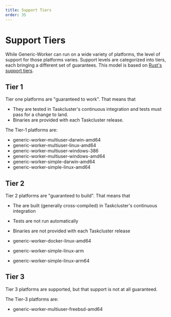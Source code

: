 ```yaml
---
title: Support Tiers
order: 35
---
```


# Support Tiers

While Generic-Worker can run on a wide variety of platforms, the level of support for those platforms varies.
Support levels are categorized into tiers, each bringing a different set of guarantees.
This model is based on [Rust's support tiers](https://forge.rust-lang.org/release/platform-support.html).

## Tier 1

Tier one platforms are "guaranteed to work".
That means that
* They are tested in Taskcluster's continuous integration and tests must pass for a change to land.
* Binaries are provided with each Taskcluster release.

The Tier-1 platforms are:

* generic-worker-multiuser-darwin-amd64
* generic-worker-multiuser-linux-amd64
* generic-worker-multiuser-windows-386
* generic-worker-multiuser-windows-amd64
* generic-worker-simple-darwin-amd64
* generic-worker-simple-linux-amd64

## Tier 2

Tier 2 platforms are "guaranteed to build".
That means that
* The are built (generally cross-compiled) in Taskcluster's continuous integration
* Tests are not run automatically
* Binaries are not provided with each Taskcluster release

* generic-worker-docker-linux-amd64
* generic-worker-simple-linux-arm
* generic-worker-simple-linux-arm64

## Tier 3

Tier 3 platforms are supported, but that support is not at all guaranteed.

The Tier-3 platforms are:

* generic-worker-multiuser-freebsd-amd64
